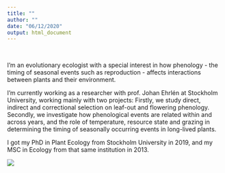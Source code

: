 ```yaml
---
title: ""
author: ""
date: "06/12/2020"
output: html_document
---
```


<br>

I'm an evolutionary ecologist with a special interest in how phenology - the timing of seasonal events such as reproduction - affects interactions between plants and their environment. 

I'm currently working as a researcher with prof. Johan Ehrlén at Stockholm University, working mainly with two projects: Firstly, we study direct, indirect and correctional selection on leaf-out and flowering phenology. Secondly, we investigate how phenological events are related within and across years, and the role of temperature, resource state and grazing in determining the timing of seasonally occurring events in long-lived plants.  

I got my PhD in Plant Ecology from Stockholm University in 2019, and my MSC in Ecology from that same institution in 2013.


![](Index_files/elsa.fogelstrom_1_mini.png)
